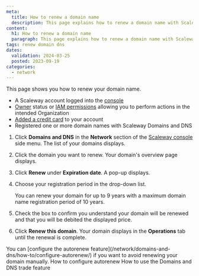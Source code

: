 ```yaml
---
meta:
  title: How to renew a domain name
  description: This page explains how to renew a domain name with Scaleway Domains and DNS.
content:
  h1: How to renew a domain name
  paragraph: This page explains how to renew a domain name with Scaleway Domains and DNS.
tags: renew domain dns
dates:
  validation: 2024-03-25
  posted: 2023-09-19
categories:
  - network
---
```


This page shows you how to renew your domain name.

<Macro id="requirements" />

- A Scaleway account logged into the [console](https://console.scaleway.com)
- [Owner](/identity-and-access-management/iam/concepts/#owner) status or [IAM permissions](/identity-and-access-management/iam/concepts/#permission) allowing you to perform actions in the intended Organization
- [Added a credit card](/console/billing/quickstart/#how-to-add-a-payment-method) to your account
- Registered one or more domain names with Scaleway Domains and DNS

1. Click **Domains and DNS** in the **Network** section of the [Scaleway console](https://console.scaleway.com) side menu. The list of your domains displays.
2. Click the domain you want to renew. Your domain's overview page displays.
3. Click **Renew** under **Expiration date**. A pop-up displays.
4. Choose your registration period in the drop-down list.

    <Message type="note">
     You can renew your domain for up to 9 years with a maximum domain name registration period of 10 years.
    </Message>
5. Check the box to confirm you understand your domain will be renewed and that you will be debited the displayed price.

    <Lightbox src="scaleway-domains-and-dns-renew-domain.webp" alt="" />
6. Click **Renew this domain**. Your domain displays in the **Operations** tab until the renewal is complete.

<Message type="tip">
 You can [configure the autorenew feature](/network/domains-and-dns/how-to/configure-autorenew/) if you want to avoid renewing your domain manually.
</Message>


<Navigation title="See also">
  <PreviousButton to="/network/domains-and-dns/how-to/configure-autorenew/">How to configure autorenew</PreviousButton>
  <NextButton to="/network/domains-and-dns/how-to/trade-domain/">How to use the Domains and DNS trade feature</NextButton>
</Navigation>